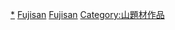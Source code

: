 [[Category:富士山|*]]

[[Category:山梨縣背景作品|Fujisan]]

[[Category:靜岡縣背景作品|Fujisan]]

[[Category:山題材作品|Category:山題材作品]]
